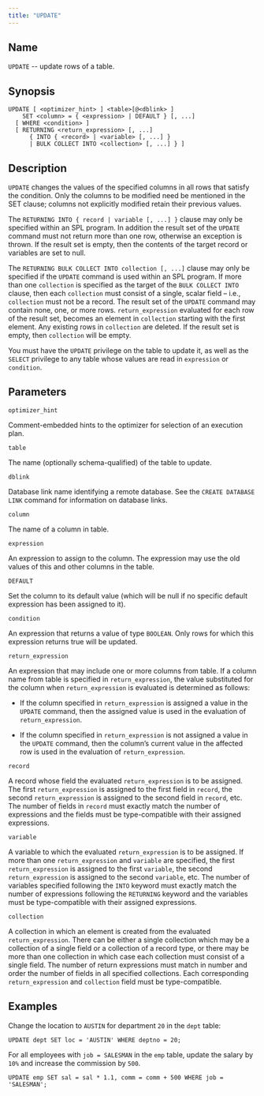 ```yaml
---
title: "UPDATE"
---
```


<div id="update" class="registered_link"></div>

## Name

`UPDATE` -- update rows of a table.

## Synopsis

```text
UPDATE [ <optimizer_hint> ] <table>[@<dblink> ]
    SET <column> = { <expression> | DEFAULT } [, ...]
  [ WHERE <condition> ]
  [ RETURNING <return_expression> [, ...]
      { INTO { <record> | <variable> [, ...] }
      | BULK COLLECT INTO <collection> [, ...] } ]
```

## Description

`UPDATE` changes the values of the specified columns in all rows that satisfy the condition. Only the columns to be modified need be mentioned in the SET clause; columns not explicitly modified retain their previous values.

The `RETURNING INTO { record | variable [, ...] }` clause may only be specified within an SPL program. In addition the result set of the `UPDATE` command must not return more than one row, otherwise an exception is thrown. If the result set is empty, then the contents of the target record or variables are set to null.

The `RETURNING BULK COLLECT INTO collection [, ...]` clause may only be specified if the `UPDATE` command is used within an SPL program. If more than one `collection` is specified as the target of the `BULK COLLECT INTO` clause, then each `collection` must consist of a single, scalar field – i.e., `collection` must not be a record. The result set of the `UPDATE` command may contain none, one, or more rows. `return_expression` evaluated for each row of the result set, becomes an element in `collection` starting with the first element. Any existing rows in `collection` are deleted. If the result set is empty, then `collection` will be empty.

You must have the `UPDATE` privilege on the table to update it, as well as the `SELECT` privilege to any table whose values are read in `expression` or `condition`.

## Parameters

`optimizer_hint`

 Comment-embedded hints to the optimizer for selection of an execution plan.

`table`

 The name (optionally schema-qualified) of the table to update.

`dblink`

 Database link name identifying a remote database. See the `CREATE DATABASE LINK` command for information on database links.

`column`

 The name of a column in table.

`expression`

 An expression to assign to the column. The expression may use the old values of this and other columns in the table.

`DEFAULT`

 Set the column to its default value (which will be null if no specific default expression has been assigned to it).

`condition`

 An expression that returns a value of type `BOOLEAN`. Only rows for which this expression returns true will be updated.

`return_expression`

 An expression that may include one or more columns from table. If a column name from table is specified in `return_expression`, the value substituted for the column when `return_expression` is evaluated is determined as follows:

-   If the column specified in `return_expression` is assigned a value in the `UPDATE` command, then the assigned value is used in the evaluation of `return_expression`.

-   If the column specified in `return_expression` is not assigned a value in the `UPDATE` command, then the column’s current value in the affected row is used in the evaluation of `return_expression`.

`record`

 A record whose field the evaluated `return_expression` is to be assigned. The first `return_expression` is assigned to the first field in `record`, the second `return_expression` is assigned to the second field in `record`, etc. The number of fields in `record` must exactly match the number of expressions and the fields must be type-compatible with their assigned expressions.

`variable`

 A variable to which the evaluated `return_expression` is to be assigned. If more than one `return_expression` and `variable` are specified, the first `return_expression` is assigned to the first `variable`, the second `return_expression` is assigned to the second `variable`, etc. The number of variables specified following the `INTO` keyword must exactly match the number of expressions following the `RETURNING` keyword and the variables must be type-compatible with their assigned expressions.

`collection`

 A collection in which an element is created from the evaluated `return_expression`. There can be either a single collection which may be a collection of a single field or a collection of a record type, or there may be more than one collection in which case each collection must consist of a single field. The number of return expressions must match in number and order the number of fields in all specified collections. Each corresponding `return_expression` and `collection` field must be type-compatible.

## Examples

Change the location to `AUSTIN` for department `20` in the `dept` table:

```text
UPDATE dept SET loc = 'AUSTIN' WHERE deptno = 20;
```

For all employees with `job = SALESMAN` in the `emp` table, update the salary by `10%` and increase the commission by `500`.

```text
UPDATE emp SET sal = sal * 1.1, comm = comm + 500 WHERE job = 'SALESMAN';
```
